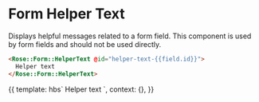 
<Meta title="Rose|Form/HelperText" component="Form/HelperText" />

# Form Helper Text

Displays helpful messages related to a form field.  This component is used
by form fields and should not be used directly.

```html
<Rose::Form::HelperText @id="helper-text-{{field.id}}">
  Helper text
</Rose::Form::HelperText>
```

<Preview>
  <Story name="Basic Form Errors">{{
    template: hbs`
      <Rose::Form::HelperText>
        Helper text
      </Rose::Form::HelperText>
    `,
    context: {},
  }}</Story>
</Preview>
